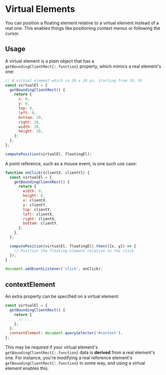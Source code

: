 
# Virtual Elements

You can position a floating element relative to a virtual element
instead of a real one. This enables things like positioning
context menus or following the cursor.

## Usage

A virtual element is a plain object that has a
`getBoundingClientRect{:.function}` property, which mimics a real
element's one:

```js
// A virtual element which is 20 x 20 px, starting from (0, 0)
const virtualEl = {
  getBoundingClientRect() {
    return {
      x: 0,
      y: 0,
      top: 0,
      left: 0,
      bottom: 20,
      right: 20,
      width: 20,
      height: 20,
    };
  },
};

computePosition(virtualEl, floatingEl);
```

A point reference, such as a mouse event, is one such use case:

```js
function onClick({clientX, clientY}) {
  const virtualEl = {
    getBoundingClientRect() {
      return {
        width: 0,
        height: 0,
        x: clientX,
        y: clientY,
        top: clientY,
        left: clientX,
        right: clientX,
        bottom: clientY,
      };
    },
  };

  computePosition(virtualEl, floatingEl).then(({x, y}) => {
    // Position the floating element relative to the click
  });
}

document.addEventListener('click', onClick);
```

## contextElement

An extra property can be specified on a virtual element:

```js
const virtualEl = {
  getBoundingClientRect() {
    return {
      // ...
    };
  },
  contextElement: document.querySelector('#context'),
};
```

This may be required if your virtual element's
`getBoundingClientRect{:.function}` data is **derived** from a
real element's one. For instance, you're modifying a real
reference element's `getBoundingClientRect{:.function}` in some
way, and using a virtual element enables this.
